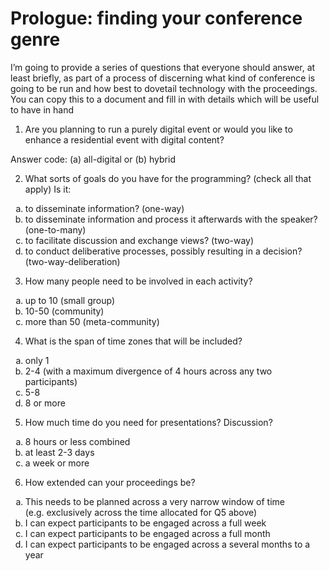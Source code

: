 # Prologue: finding your conference genre

I'm going to provide a series of questions that everyone should answer, at least briefly, as part of a process of discerning what kind of conference is going to be run and how best to dovetail technology with the proceedings. You can copy this to a document and fill in with details which will be useful to have in hand 

1. Are you planning to run a purely digital event or would you like to enhance a residential event with digital content?

Answer code: (a) all-digital or (b) hybrid

2. What sorts of goals do you have for the programming? (check all that apply) Is it:

a. to disseminate information? (one-way)
b. to disseminate information and process it afterwards with the speaker? (one-to-many)
b. to facilitate discussion and exchange views? (two-way)
c. to conduct deliberative processes, possibly resulting in a decision? (two-way-deliberation)

3. How many people need to be involved in each activity?

a. up to 10 (small group)
b. 10-50 (community)
c. more than 50 (meta-community)

4. What is the span of time zones that will be included?

a. only 1
b. 2-4 (with a maximum divergence of 4 hours across any two participants)
c. 5-8
d. 8 or more

5. How much time do you need for presentations? Discussion?

a. 8 hours or less combined
b. at least 2-3 days
c. a week or more

6. How extended can your proceedings be?

a. This needs to be planned across a very narrow window of time (e.g. exclusively across the time allocated for Q5 above)
b. I can expect participants to be engaged across a full week
c. I can expect participants to be engaged across a full month
d. I can expect participants to be engaged across a several months to a year